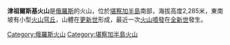 '''津祖爾斯基火山'''是[[俄羅斯|俄羅斯]]的火山，位於[[堪察加半島|堪察加半島]]南部，海拔高度2,285米，東南坡有小型[[火山穹丘|火山穹丘]]，山體在[[更新世|更新世]]形成，最近一次[[火山噴發|火山噴發]]在[[全新世|全新世]]發生。

[[Category:俄羅斯火山|Category:俄羅斯火山]]
[[Category:堪察加半島火山|Category:堪察加半島火山]]
{{Russia-geo-stub}}
